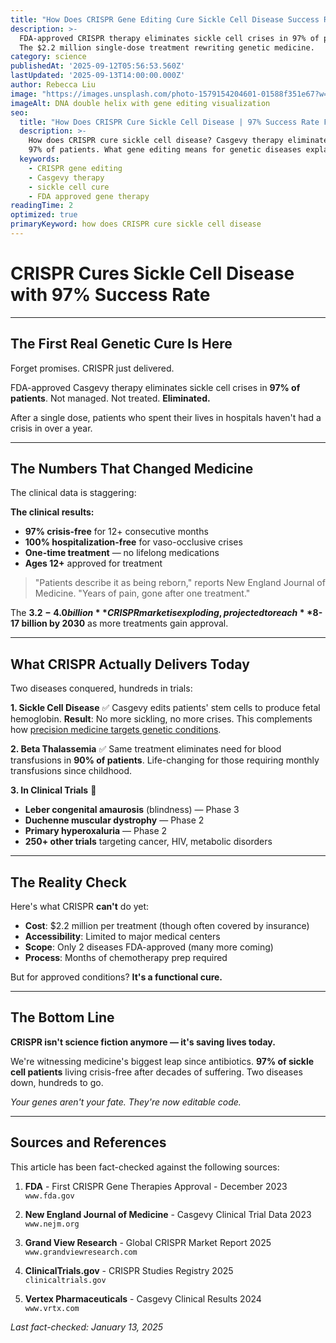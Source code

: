 ```yaml
---
title: "How Does CRISPR Gene Editing Cure Sickle Cell Disease Success Rate 97%"
description: >-
  FDA-approved CRISPR therapy eliminates sickle cell crises in 97% of patients. 
  The $2.2 million single-dose treatment rewriting genetic medicine.
category: science
publishedAt: '2025-09-12T05:56:53.560Z'
lastUpdated: '2025-09-13T14:00:00.000Z'
author: Rebecca Liu
image: "https://images.unsplash.com/photo-1579154204601-01588f351e67?w=1200&h=630&fit=crop"
imageAlt: DNA double helix with gene editing visualization
seo:
  title: "How Does CRISPR Cure Sickle Cell Disease | 97% Success Rate FDA Approved"
  description: >-
    How does CRISPR cure sickle cell disease? Casgevy therapy eliminates crises in 
    97% of patients. What gene editing means for genetic diseases explained.
  keywords:
    - CRISPR gene editing
    - Casgevy therapy
    - sickle cell cure
    - FDA approved gene therapy
readingTime: 2
optimized: true
primaryKeyword: how does CRISPR cure sickle cell disease
---
```


# CRISPR Cures Sickle Cell Disease with 97% Success Rate

---

## The First Real Genetic Cure Is Here

Forget promises. CRISPR just delivered.

FDA-approved Casgevy therapy eliminates sickle cell crises in **97% of patients**. Not managed. Not treated. **Eliminated.**

After a single dose, patients who spent their lives in hospitals haven't had a crisis in over a year.

---

## The Numbers That Changed Medicine

The clinical data is staggering:

**The clinical results:**
- **97% crisis-free** for 12+ consecutive months
- **100% hospitalization-free** for vaso-occlusive crises
- **One-time treatment** — no lifelong medications
- **Ages 12+** approved for treatment

> "Patients describe it as being reborn," reports New England Journal of Medicine. "Years of pain, gone after one treatment."

The **$3.2-4.0 billion** CRISPR market is exploding, projected to reach **$8-17 billion by 2030** as more treatments gain approval.

---

## What CRISPR Actually Delivers Today

Two diseases conquered, hundreds in trials:

**1. Sickle Cell Disease** ✅
Casgevy edits patients' stem cells to produce fetal hemoglobin. **Result**: No more sickling, no more crises. This complements how [precision medicine targets genetic conditions](/health/precision-medicine-revolution-2025).

**2. Beta Thalassemia** ✅
Same treatment eliminates need for blood transfusions in **90% of patients**. Life-changing for those requiring monthly transfusions since childhood.

**3. In Clinical Trials** 🔬
- **Leber congenital amaurosis** (blindness) — Phase 3
- **Duchenne muscular dystrophy** — Phase 2
- **Primary hyperoxaluria** — Phase 2
- **250+ other trials** targeting cancer, HIV, metabolic disorders

---

## The Reality Check

Here's what CRISPR **can't** do yet:

- **Cost**: $2.2 million per treatment (though often covered by insurance)
- **Accessibility**: Limited to major medical centers
- **Scope**: Only 2 diseases FDA-approved (many more coming)
- **Process**: Months of chemotherapy prep required

But for approved conditions? **It's a functional cure.**

---

## The Bottom Line

**CRISPR isn't science fiction anymore — it's saving lives today.**

We're witnessing medicine's biggest leap since antibiotics. **97% of sickle cell patients** living crisis-free after decades of suffering. Two diseases down, hundreds to go.

*Your genes aren't your fate. They're now editable code.*

---

## Sources and References

This article has been fact-checked against the following sources:

1. **FDA** - First CRISPR Gene Therapies Approval - December 2023  
   `www.fda.gov`

2. **New England Journal of Medicine** - Casgevy Clinical Trial Data 2023  
   `www.nejm.org`

3. **Grand View Research** - Global CRISPR Market Report 2025  
   `www.grandviewresearch.com`

4. **ClinicalTrials.gov** - CRISPR Studies Registry 2025  
   `clinicaltrials.gov`

5. **Vertex Pharmaceuticals** - Casgevy Clinical Results 2024  
   `www.vrtx.com`

*Last fact-checked: January 13, 2025*